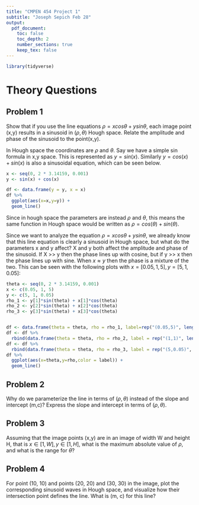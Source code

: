 ```yaml
---
title: "CMPEN 454 Project 1"
subtitle: "Joseph Sepich Feb 28"
output:
  pdf_document:
    toc: false
    toc_depth: 2
    number_sections: true
    keep_tex: false
---
```


```r
library(tidyverse)
```

# Theory Questions

## Problem 1

Show that if you use the line equations $\rho = xcos\theta+ysin\theta$, each image
point (x,y) results in a sinusoid in ($\rho,\theta$) Hough space. Relate the amplitude
and phase of the sinusoid to the point(x,y).

In Hough space the coordinates are $\rho$ and $\theta$. Say we have a simple sin
formula in x,y space. This is represented as $y = sin(x)$. Similarly $y = cos(x) + sin(x)$
is also a sinusoidal equation, which can be seen below.

```r
x <- seq(0, 2 * 3.14159, 0.001)
y <- sin(x) + cos(x)

df <- data.frame(y = y, x = x)
df %>%
  ggplot(aes(x=x,y=y)) +
  geom_line()
```

Since in hough space the parameters are instead $\rho$ and $\theta$, this means
the same function in Hough space would be written as $\rho = cos(\theta) + sin(\theta)$.

Since we want to analyze the equation $\rho = xcos\theta+ysin\theta$, we already
know that this line equation is clearly a sinusoid in Hough space, but what do
the parameters x and y affect? X and y both affect the amplitude and phase of the
sinusoid. If X >> y then the phase lines up with cosine, but if y >> x then the
phase lines up with sine. When $x \approx y$ then the phase is a mixture of the two.
This can be seen with the following plots with $x = [0.05, 1, 5], y=[5, 1, 0.05]$:

```r
theta <- seq(0, 2 * 3.14159, 0.001)
x <- c(0.05, 1, 5)
y <- c(5, 1, 0.05)
rho_1 <- y[1]*sin(theta) + x[1]*cos(theta)
rho_2 <- y[2]*sin(theta) + x[2]*cos(theta)
rho_3 <- y[3]*sin(theta) + x[3]*cos(theta)


df <- data.frame(theta = theta, rho = rho_1, label=rep("(0.05,5)", length(theta)))
df <- df %>%
  rbind(data.frame(theta = theta, rho = rho_2, label = rep("(1,1)", length(theta))))
df <- df %>%
  rbind(data.frame(theta = theta, rho = rho_3, label = rep("(5,0.05)", length(theta))))
df %>%
  ggplot(aes(x=theta,y=rho,color = label)) +
  geom_line()
```

## Problem 2

Why do we parameterize the line in terms of ($\rho, \theta$) instead of the slope
and intercept (m,c)? Express the slope and intercept in terms of ($\rho, \theta$).

## Problem 3

Assuming that the image points (x,y) are in an image of width W and height H, that
is $x \in [1, W], y\in [1,H]$, what is the maximum absolute value of $\rho$, and what
is the range for $\theta$?

## Problem 4

For point (10, 10) and points (20, 20) and (30, 30) in the image, plot the corresponding
sinusoid waves in Hough space, and visualize how their intersection point defines
the line. What is (m, c) for this line?





